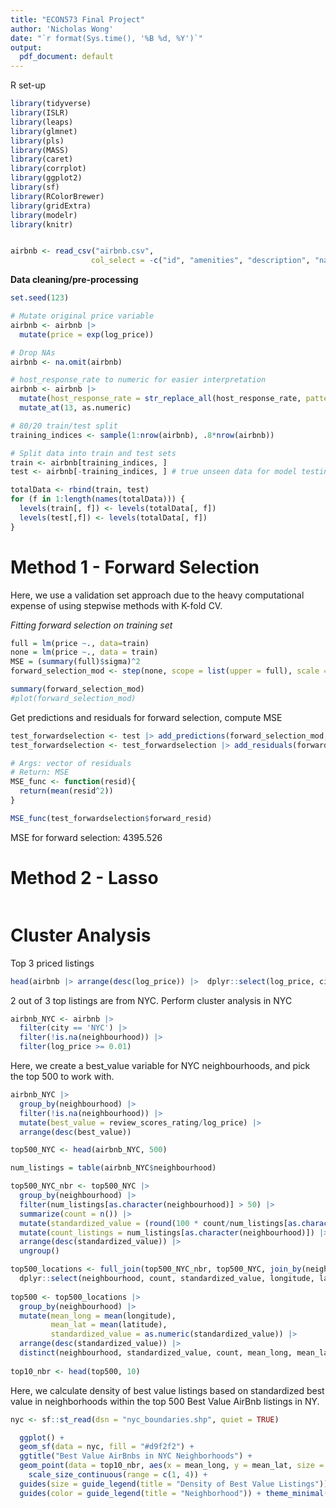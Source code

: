 ```yaml
---
title: "ECON573 Final Project"
author: 'Nicholas Wong'
date: "`r format(Sys.time(), '%B %d, %Y')`"
output:
  pdf_document: default
---
```


R set-up 

```r
library(tidyverse)
library(ISLR)
library(leaps)
library(glmnet)
library(pls)
library(MASS)
library(caret)
library(corrplot)
library(ggplot2)
library(sf)
library(RColorBrewer)
library(gridExtra)
library(modelr)
library(knitr)


airbnb <- read_csv("airbnb.csv",
                  col_select = -c("id", "amenities", "description", "name", "thumbnail_url", "neighbourhood", "zipcode"))
```

**Data cleaning/pre-processing** 
```r
set.seed(123)

# Mutate original price variable 
airbnb <- airbnb |> 
  mutate(price = exp(log_price)) 

# Drop NAs
airbnb <- na.omit(airbnb) 

# host_response_rate to numeric for easier interpretation 
airbnb <- airbnb |> 
  mutate(host_response_rate = str_replace_all(host_response_rate, pattern = "%", replacement = "")) |> 
  mutate_at(13, as.numeric) 

# 80/20 train/test split 
training_indices <- sample(1:nrow(airbnb), .8*nrow(airbnb))

# Split data into train and test sets 
train <- airbnb[training_indices, ]
test <- airbnb[-training_indices, ] # true unseen data for model testing

totalData <- rbind(train, test)
for (f in 1:length(names(totalData))) {
  levels(train[, f]) <- levels(totalData[, f])
  levels(test[,f]) <- levels(totalData[, f])
}
```

# Method 1 - Forward Selection # 

Here, we use a validation set approach due to the heavy computational expense of using stepwise methods with K-fold CV. 

_Fitting forward selection on training set_
```r
full = lm(price ~., data=train)
none = lm(price ~., data = train)
MSE = (summary(full)$sigma)^2
forward_selection_mod <- step(none, scope = list(upper = full), scale = MSE, direction = 'forward', trace=T)

summary(forward_selection_mod)
#plot(forward_selection_mod)
```

Get predictions and residuals for forward selection, compute MSE 
```r
test_forwardselection <- test |> add_predictions(forward_selection_mod, var = "forward_pred")
test_forwardselection <- test_forwardselection |> add_residuals(forward_selection_mod, var = "forward_resid")

# Args: vector of residuals
# Return: MSE 
MSE_func <- function(resid){
  return(mean(resid^2))
}

MSE_func(test_forwardselection$forward_resid)
```

MSE for forward selection: 4395.526 

# Method 2 - Lasso # 

```r

```


# Cluster Analysis # 

Top 3 priced listings
```r
head(airbnb |> arrange(desc(log_price)) |>  dplyr::select(log_price, city), 3) |> kable()
```
2 out of 3 top listings are from NYC. Perform cluster analysis in NYC 

```r
airbnb_NYC <- airbnb |> 
  filter(city == 'NYC') |> 
  filter(!is.na(neighbourhood)) |> 
  filter(log_price >= 0.01)
```

Here, we create a best_value variable for NYC neighbourhoods, and pick the top 500 to work with.
```r
airbnb_NYC |> 
  group_by(neighbourhood) |> 
  filter(!is.na(neighbourhood)) |> 
  mutate(best_value = review_scores_rating/log_price) |> 
  arrange(desc(best_value))

top500_NYC <- head(airbnb_NYC, 500)
```

```r
num_listings = table(airbnb_NYC$neighbourhood)

top500_NYC_nbr <- top500_NYC |> 
  group_by(neighbourhood) |> 
  filter(num_listings[as.character(neighbourhood)] > 50) |> 
  summarize(count = n()) |> 
  mutate(standardized_value = (round(100 * count/num_listings[as.character(neighbourhood)], digits = 4))) |>
  mutate(count_listings = num_listings[as.character(neighbourhood)]) |> 
  arrange(desc(standardized_value)) |> 
  ungroup()
```

```r
top500_locations <- full_join(top500_NYC_nbr, top500_NYC, join_by(neighbourhood)) |> 
  dplyr::select(neighbourhood, count, standardized_value, longitude, latitude)
  
top500 <- top500_locations |> 
  group_by(neighbourhood) |> 
  mutate(mean_long = mean(longitude),
         mean_lat = mean(latitude),
         standardized_value = as.numeric(standardized_value)) |> 
  arrange(desc(standardized_value)) |> 
  distinct(neighbourhood, standardized_value, count, mean_long, mean_lat)
  
top10_nbr <- head(top500, 10)
```

Here, we calculate density of best value listings based on standardized best value in neighborhoods within the top 500 Best Value AirBnb listings in NY. 
```r
nyc <- sf::st_read(dsn = "nyc_boundaries.shp", quiet = TRUE)

  ggplot() +
  geom_sf(data = nyc, fill = "#d9f2f2") +
  ggtitle("Best Value AirBnbs in NYC Neighborhoods") +
  geom_point(data = top10_nbr, aes(x = mean_long, y = mean_lat, size = as.numeric(standardized_value), color = as.factor(neighbourhood))) +
    scale_size_continuous(range = c(1, 4)) +
  guides(size = guide_legend(title = "Density of Best Value Listings")) +
  guides(color = guide_legend(title = "Neighborhood")) + theme_minimal()
```